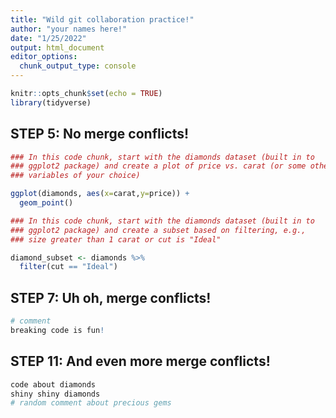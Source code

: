 ```yaml
---
title: "Wild git collaboration practice!"
author: "your names here!"
date: "1/25/2022"
output: html_document
editor_options: 
  chunk_output_type: console
---
```


```r
knitr::opts_chunk$set(echo = TRUE)
library(tidyverse)
```

## STEP 5: No merge conflicts!

```r
### In this code chunk, start with the diamonds dataset (built in to
### ggplot2 package) and create a plot of price vs. carat (or some other
### variables of your choice)

ggplot(diamonds, aes(x=carat,y=price)) + 
  geom_point()

```

```r
### In this code chunk, start with the diamonds dataset (built in to
### ggplot2 package) and create a subset based on filtering, e.g., 
### size greater than 1 carat or cut is "Ideal"

diamond_subset <- diamonds %>% 
  filter(cut == "Ideal")

```

## STEP 7: Uh oh, merge conflicts!

```r
# comment
breaking code is fun!
```

## STEP 11: And even more merge conflicts!

```r
code about diamonds
shiny shiny diamonds
# random comment about precious gems

```
